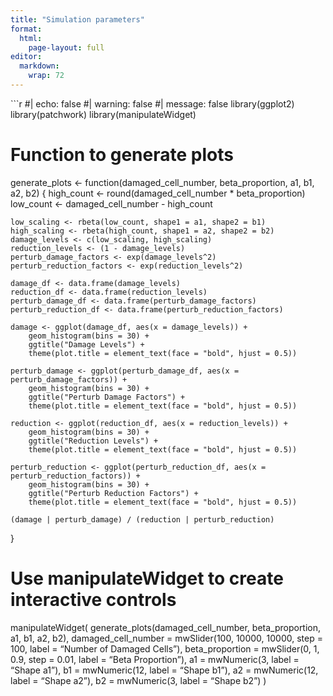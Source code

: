 ```yaml
---
title: "Simulation parameters"
format: 
  html:
    page-layout: full
editor: 
  markdown: 
    wrap: 72
---
```


```r
#| echo: false
#| warning: false
#| message: false
library(ggplot2)
library(patchwork)
library(manipulateWidget)

# Function to generate plots
generate_plots <- function(damaged_cell_number, beta_proportion, a1, b1, a2, b2) {
    high_count <- round(damaged_cell_number * beta_proportion)
    low_count <- damaged_cell_number - high_count  

    low_scaling <- rbeta(low_count, shape1 = a1, shape2 = b1)  
    high_scaling <- rbeta(high_count, shape1 = a2, shape2 = b2)  
    damage_levels <- c(low_scaling, high_scaling)
    reduction_levels <- (1 - damage_levels)
    perturb_damage_factors <- exp(damage_levels^2) 
    perturb_reduction_factors <- exp(reduction_levels^2)

    damage_df <- data.frame(damage_levels)
    reduction_df <- data.frame(reduction_levels)
    perturb_damage_df <- data.frame(perturb_damage_factors)
    perturb_reduction_df <- data.frame(perturb_reduction_factors)

    damage <- ggplot(damage_df, aes(x = damage_levels)) + 
        geom_histogram(bins = 30) + 
        ggtitle("Damage Levels") + 
        theme(plot.title = element_text(face = "bold", hjust = 0.5))

    perturb_damage <- ggplot(perturb_damage_df, aes(x = perturb_damage_factors)) + 
        geom_histogram(bins = 30) + 
        ggtitle("Perturb Damage Factors") +  
        theme(plot.title = element_text(face = "bold", hjust = 0.5))

    reduction <- ggplot(reduction_df, aes(x = reduction_levels)) +  
        geom_histogram(bins = 30) + 
        ggtitle("Reduction Levels") + 
        theme(plot.title = element_text(face = "bold", hjust = 0.5))

    perturb_reduction <- ggplot(perturb_reduction_df, aes(x = perturb_reduction_factors)) +
        geom_histogram(bins = 30) + 
        ggtitle("Perturb Reduction Factors") +  
        theme(plot.title = element_text(face = "bold", hjust = 0.5))
    
    (damage | perturb_damage) / (reduction | perturb_reduction)
}

# Use manipulateWidget to create interactive controls
manipulateWidget(
    generate_plots(damaged_cell_number, beta_proportion, a1, b1, a2, b2),
    damaged_cell_number = mwSlider(100, 10000, 10000, step = 100, label = "Number of Damaged Cells"),
    beta_proportion = mwSlider(0, 1, 0.9, step = 0.01, label = "Beta Proportion"),
    a1 = mwNumeric(3, label = "Shape a1"),
    b1 = mwNumeric(12, label = "Shape b1"),
    a2 = mwNumeric(12, label = "Shape a2"),
    b2 = mwNumeric(3, label = "Shape b2")
)


